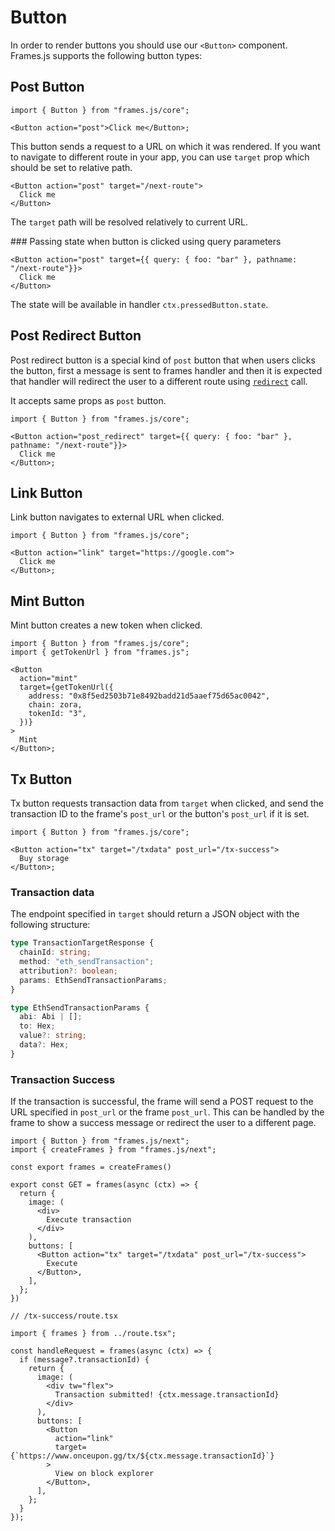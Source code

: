 # Button

In order to render buttons you should use our `<Button>` component. Frames.js supports the following button types:

## Post Button

```tsx
import { Button } from "frames.js/core";

<Button action="post">Click me</Button>;
```

This button sends a request to a URL on which it was rendered. If you want to navigate to different route in your app, you can use `target` prop which should be set to relative path.

```tsx
<Button action="post" target="/next-route">
  Click me
</Button>
```

The `target` path will be resolved relatively to current URL.

### Passing state when button is clicked using query parameters

```tsx
<Button action="post" target={{ query: { foo: "bar" }, pathname: "/next-route"}}>
  Click me
</Button>
```

The state will be available in handler `ctx.pressedButton.state`.

## Post Redirect Button

Post redirect button is a special kind of `post` button that when users clicks the button, first a message is sent to frames handler and then it is expected that handler will redirect the user to a different route using [`redirect`](/reference/core/redirect) call.

It accepts same props as `post` button.

```tsx
import { Button } from "frames.js/core";

<Button action="post_redirect" target={{ query: { foo: "bar" }, pathname: "/next-route"}}>
  Click me
</Button>;
```

## Link Button

Link button navigates to external URL when clicked.

```tsx
import { Button } from "frames.js/core";

<Button action="link" target="https://google.com">
  Click me
</Button>;
```

## Mint Button

Mint button creates a new token when clicked.

```tsx
import { Button } from "frames.js/core";
import { getTokenUrl } from "frames.js";

<Button
  action="mint"
  target={getTokenUrl({
    address: "0x8f5ed2503b71e8492badd21d5aaef75d65ac0042",
    chain: zora,
    tokenId: "3",
  })}
>
  Mint
</Button>;
```

## Tx Button

Tx button requests transaction data from `target` when clicked, and send the transaction ID to the frame's `post_url` or the button's `post_url` if it is set.

```tsx
import { Button } from "frames.js/core";

<Button action="tx" target="/txdata" post_url="/tx-success">
  Buy storage
</Button>;
```

### Transaction data

The endpoint specified in `target` should return a JSON object with the following structure:

```ts
type TransactionTargetResponse {
  chainId: string;
  method: "eth_sendTransaction";
  attribution?: boolean;
  params: EthSendTransactionParams;
}
```

```ts
type EthSendTransactionParams {
  abi: Abi | [];
  to: Hex;
  value?: string;
  data?: Hex;
}
```

### Transaction Success

If the transaction is successful, the frame will send a POST request to the URL specified in `post_url` or the frame `post_url`. This can be handled by the frame to show a success message or redirect the user to a different page.

```tsx [route.tsx]
import { Button } from "frames.js/next";
import { createFrames } from "frames.js/next";

const export frames = createFrames()

export const GET = frames(async (ctx) => {
  return {
    image: (
      <div>
        Execute transaction
      </div>
    ),
    buttons: [
      <Button action="tx" target="/txdata" post_url="/tx-success">
        Execute
      </Button>,
    ],
  };
})
```

```tsx
// /tx-success/route.tsx

import { frames } from ../route.tsx";

const handleRequest = frames(async (ctx) => {
  if (message?.transactionId) {
    return {
      image: (
        <div tw="flex">
          Transaction submitted! {ctx.message.transactionId}
        </div>
      ),
      buttons: [
        <Button
          action="link"
          target={`https://www.onceupon.gg/tx/${ctx.message.transactionId}`}
        >
          View on block explorer
        </Button>,
      ],
    };
  }
});
```
